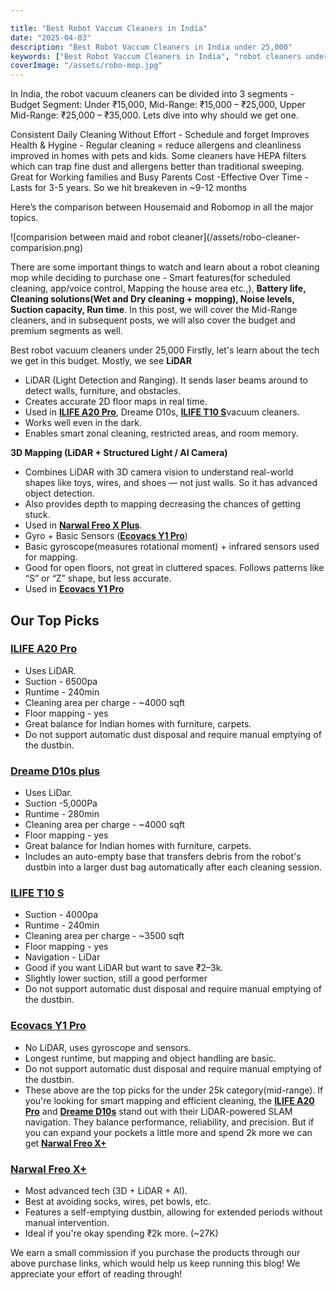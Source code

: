 ```yaml
---

title: "Best Robot Vaccum Cleaners in India"
date: "2025-04-03"
description: "Best Robot Vaccum Cleaners in India under 25,000"
keywords: ["Best Robot Vaccum Cleaners in India", "robot cleaners under 25k", "robot cleaners", "robot cleanng mops"]
coverImage: "/assets/robo-mop.jpg"
---
```


In India, the robot vacuum cleaners can be divided into 3 segments - Budget Segment: Under ₹15,000, Mid-Range: ₹15,000 – ₹25,000, Upper Mid-Range: ₹25,000 – ₹35,000. Lets dive into why should we get one. 

Consistent Daily Cleaning Without Effort - Schedule and forget
Improves Health & Hygine - Regular cleaning = reduce allergens and cleanliness improved in homes with pets and kids. Some cleaners have HEPA filters which can trap fine dust and allergens better than traditional sweeping.
Great for Working families and Busy Parents
Cost -Effective Over Time - Lasts for 3-5 years. So we hit breakeven in ~9-12 months

Here’s the comparison between Housemaid and Robomop in all the major topics.

<div className="blog-image">
  ![comparision between maid and robot cleaner](/assets/robo-cleaner-comparision.png)
</div>

There are some important things to watch and learn about a robot cleaning mop while deciding to purchase one - Smart features(for scheduled cleaning, app/voice control, Mapping the house area etc.,), **Battery life, Cleaning solutions(Wet and Dry cleaning + mopping), Noise levels, Suction capacity, Run time**. In this post, we will cover the  Mid-Range cleaners, and in subsequent posts, we will also cover the budget and premium segments as well. 

Best robot vacuum cleaners under 25,000
Firstly, let's learn about the tech we get in this budget. Mostly, we see 
**LiDAR**
- LiDAR (Light Detection and Ranging). It sends laser beams around to detect walls, furniture, and obstacles. 
- Creates accurate 2D floor maps in real time. 
- Used in <b><a href="https://amzn.to/43UAB2u" target="_blank">ILIFE A20 Pro</a></b>, Dreame D10s, <b><a href="ILIFE T10 S" target="_blank">ILIFE T10 S</a></b>vacuum cleaners.
- Works well even in the dark.
- Enables smart zonal cleaning, restricted areas, and room memory.

**3D Mapping (LiDAR + Structured Light / AI Camera)**
- Combines LiDAR with 3D camera vision to understand real-world shapes like toys, wires, and shoes — not just walls. So it has advanced object detection.
- Also provides depth to mapping decreasing the chances of getting stuck.
- Used in <b><a href="https://amzn.to/3E7iHz6" target="_blank">Narwal Freo X Plus</a></b>.
- Gyro + Basic Sensors (<b><a href="https://amzn.to/4imEUah" target="_blank">Ecovacs Y1 Pro</a></b>)
- Basic gyroscope(measures rotational moment) + infrared sensors used for mapping.
- Good for open floors, not great in cluttered spaces. Follows patterns like “S” or “Z” shape, but less accurate.
- Used in <b><a href="https://amzn.to/4imEUah" target="_blank">Ecovacs Y1 Pro</a></b>

## Our Top Picks
### <a href="https://amzn.to/43UAB2u" target="_blank">ILIFE A20 Pro</a>
- Uses LiDAR.
- Suction - 6500pa
- Runtime - 240min
- Cleaning area per charge - ~4000 sqft
- Floor mapping - yes
- Great balance for Indian homes with furniture, carpets.
- Do not support automatic dust disposal and require manual emptying of the dustbin.

### <a href="https://amzn.to/3Ri4lPb" target="_blank">Dreame D10s plus</a>
- Uses LiDar.
- Suction -5,000Pa
- Runtime - 280min
- Cleaning area per charge - ~4000 sqft
- Floor mapping - yes
- Great balance for Indian homes with furniture, carpets.
- Includes an auto-empty base that transfers debris from the robot's dustbin into a larger dust bag automatically after each cleaning session.

### <a href="ILIFE T10 S" target="_blank">ILIFE T10 S</a>
- Suction - 4000pa
- Runtime - 240min
- Cleaning area per charge - ~3500 sqft
- Floor mapping - yes
- Navigation - LiDar
- Good if you want LiDAR but want to save ₹2–3k.
- Slightly lower suction, still a good performer
- Do not support automatic dust disposal and require manual emptying of the dustbin.

### <a href="https://amzn.to/4imEUah" target="_blank">Ecovacs Y1 Pro</a>
- No LiDAR, uses gyroscope and sensors.
- Longest runtime, but mapping and object handling are basic.
- Do not support automatic dust disposal and require manual emptying of the dustbin.
- These above are the top picks for the under 25k category(mid-range). If you're looking for smart mapping and efficient cleaning, the <b><a href="https://amzn.to/43UAB2u" target="_blank">ILIFE A20 Pro</a></b> and <b><a href="https://amzn.to/3Ri4lPb" target="_blank">Dreame D10s</a></b> stand out with their LiDAR-powered SLAM navigation. They balance performance, reliability, and precision. But if you can expand your pockets a little more and spend 2k more we can get <b><a href="https://amzn.to/3E7iHz6" target="_blank">Narwal Freo X+</a></b>

### <a href="https://amzn.to/3E7iHz6" target="_blank">Narwal Freo X+</a>
- Most advanced tech (3D + LiDAR + AI).
- Best at avoiding socks, wires, pet bowls, etc.
- Features a self-emptying dustbin, allowing for extended periods without manual intervention.
- Ideal if you're okay spending ₹2k more. (~27K)

<div style={{fontSize: '10px', fontStyle: 'italic'}}>We earn a small commission if you purchase the products through our above purchase links, which would help us keep running this blog! We appreciate your effort of reading through!</div> 
